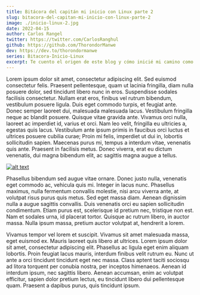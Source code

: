 ```yaml
---
title: Bitácora del capitán mi inicio con Linux parte 2
slug: bitacora-del-capitan-mi-inicio-con-linux-parte-2
image: ./inicio-linux-2.jpg
date: 2022-04-15
author: Carlos Rangel
twitter: https://twitter.com/CarlosRanghul
github: https://github.com/ThorondorManwe
dev: https://dev.to/thorondormanwe
series: Bitacora-Inicio-Linux
excerpt: Te cuento el origen de este blog y cómo inicié mi camino como usuario de Linux parte 2
---
```


Lorem ipsum dolor sit amet, consectetur adipiscing elit. Sed euismod consectetur felis. Praesent pellentesque, quam ut lacinia fringilla, diam nulla posuere dolor, sed tincidunt libero nunc in eros. Suspendisse sodales facilisis consectetur. Nullam erat eros, finibus vel rutrum bibendum, vestibulum posuere ligula. Duis eget commodo turpis, et feugiat ante. Donec semper laoreet dui, malesuada malesuada lacus. Vestibulum fringilla neque ac blandit posuere. Quisque vitae gravida ante. Vivamus orci nulla, laoreet ac imperdiet id, varius et orci. Nam leo velit, fringilla eu ultricies a, egestas quis lacus. Vestibulum ante ipsum primis in faucibus orci luctus et ultrices posuere cubilia curae; Proin mi felis, imperdiet ut dui in, lobortis sollicitudin sapien. Maecenas purus mi, tempus a interdum vitae, venenatis quis ante. Praesent in facilisis metus. Donec viverra, erat eu dictum venenatis, dui magna bibendum elit, ac sagittis magna augue a tellus.


<div className={styles.image__small}>

[![alt text](https://res.cloudinary.com/dxkxvfo2o/image/upload/v1593621831/unsplashAPI_bs3abg.png)](https://youtu.be/-uuUI5zKE0M "Unsplash - 1")

</div>

Phasellus bibendum sed augue vitae ornare. Donec justo nulla, venenatis eget commodo ac, vehicula quis mi. Integer in lacus nunc. Phasellus maximus, nulla fermentum convallis molestie, nisi arcu viverra ante, at volutpat risus purus quis metus. Sed eget massa diam. Aenean dignissim nulla a augue sagittis convallis. Duis venenatis orci eu sapien sollicitudin condimentum. Etiam purus est, scelerisque id pretium nec, tristique non est. Nam et sodales urna, id placerat tortor. Quisque ac rutrum libero, in auctor massa. Nulla ipsum massa, pretium auctor volutpat at, hendrerit a lorem.

Vivamus tempor vel lorem et suscipit. Vivamus sit amet malesuada massa, eget euismod ex. Mauris laoreet quis libero at ultrices. Lorem ipsum dolor sit amet, consectetur adipiscing elit. Phasellus ac ligula eget enim aliquam lobortis. Proin feugiat lacus mauris, interdum finibus velit rutrum eu. Nunc ut ante a orci tincidunt tincidunt eget nec massa. Class aptent taciti sociosqu ad litora torquent per conubia nostra, per inceptos himenaeos. Aenean id interdum ipsum, nec sagittis libero. Aenean accumsan, enim ac volutpat efficitur, sapien dolor pretium lectus, eu tincidunt libero dui pellentesque quam. Praesent a dapibus purus, quis tincidunt ipsum.

